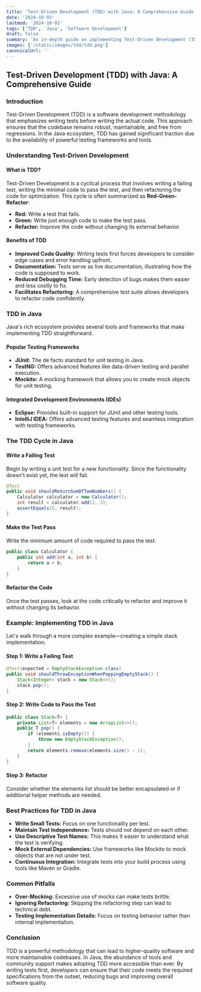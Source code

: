 ```yaml
---
title: 'Test-Driven Development (TDD) with Java: A Comprehensive Guide'
date: '2024-10-03'
lastmod: '2024-10-03'
tags: ['TDD', 'Java', 'Software Development']
draft: false
summary: 'An in-depth guide on implementing Test-Driven Development (TDD) in Java, covering benefits, best practices, and practical examples.'
images: ['/static/images/tdd/tdd.png']
canonicalUrl: ''
---
```


## Test-Driven Development (TDD) with Java: A Comprehensive Guide

### Introduction

Test-Driven Development (TDD) is a software development methodology that emphasizes writing tests before writing the actual code. This approach ensures that the codebase remains robust, maintainable, and free from regressions. In the Java ecosystem, TDD has gained significant traction due to the availability of powerful testing frameworks and tools.

### Understanding Test-Driven Development

#### What is TDD?

Test-Driven Development is a cyclical process that involves writing a failing test, writing the minimal code to pass the test, and then refactoring the code for optimization. This cycle is often summarized as **Red-Green-Refactor**:

- **Red:** Write a test that fails.
- **Green:** Write just enough code to make the test pass.
- **Refactor:** Improve the code without changing its external behavior.

#### Benefits of TDD

- **Improved Code Quality:** Writing tests first forces developers to consider edge cases and error handling upfront.
- **Documentation:** Tests serve as live documentation, illustrating how the code is supposed to work.
- **Reduced Debugging Time:** Early detection of bugs makes them easier and less costly to fix.
- **Facilitates Refactoring:** A comprehensive test suite allows developers to refactor code confidently.

### TDD in Java

Java's rich ecosystem provides several tools and frameworks that make implementing TDD straightforward.

#### Popular Testing Frameworks

- **JUnit:** The de facto standard for unit testing in Java.
- **TestNG:** Offers advanced features like data-driven testing and parallel execution.
- **Mockito:** A mocking framework that allows you to create mock objects for unit testing.

#### Integrated Development Environments (IDEs)

- **Eclipse:** Provides built-in support for JUnit and other testing tools.
- **IntelliJ IDEA:** Offers advanced testing features and seamless integration with testing frameworks.

### The TDD Cycle in Java

#### Write a Failing Test

Begin by writing a unit test for a new functionality. Since the functionality doesn't exist yet, the test will fail.

```java
@Test
public void shouldReturnSumOfTwoNumbers() {
    Calculator calculator = new Calculator();
    int result = calculator.add(2, 3);
    assertEquals(5, result);
}
```

#### Make the Test Pass

Write the minimum amount of code required to pass the test:

```java
public class Calculator {
    public int add(int a, int b) {
        return a + b;
    }
}
```

#### Refactor the Code

Once the test passes, look at the code critically to refactor and improve it without changing its behavior.

### Example: Implementing TDD in Java

Let's walk through a more complex example—creating a simple stack implementation.

#### Step 1: Write a Failing Test

```java
@Test(expected = EmptyStackException.class)
public void shouldThrowExceptionWhenPoppingEmptyStack() {
    Stack<Integer> stack = new Stack<>();
    stack.pop();
}
```

#### Step 2: Write Code to Pass the Test

```java
public class Stack<T> {
    private List<T> elements = new ArrayList<>();
    public T pop() {
        if (elements.isEmpty()) {
            throw new EmptyStackException();
        }
        return elements.remove(elements.size() - 1);
    }
}
```

#### Step 3: Refactor

Consider whether the elements list should be better encapsulated or if additional helper methods are needed.

### Best Practices for TDD in Java

- **Write Small Tests:** Focus on one functionality per test.
- **Maintain Test Independence:** Tests should not depend on each other.
- **Use Descriptive Test Names:** This makes it easier to understand what the test is verifying.
- **Mock External Dependencies:** Use frameworks like Mockito to mock objects that are not under test.
- **Continuous Integration:** Integrate tests into your build process using tools like Maven or Gradle.

### Common Pitfalls

- **Over-Mocking:** Excessive use of mocks can make tests brittle.
- **Ignoring Refactoring:** Skipping the refactoring step can lead to technical debt.
- **Testing Implementation Details:** Focus on testing behavior rather than internal implementation.

### Conclusion

TDD is a powerful methodology that can lead to higher-quality software and more maintainable codebases. In Java, the abundance of tools and community support makes adopting TDD more accessible than ever. By writing tests first, developers can ensure that their code meets the required specifications from the outset, reducing bugs and improving overall software quality.

